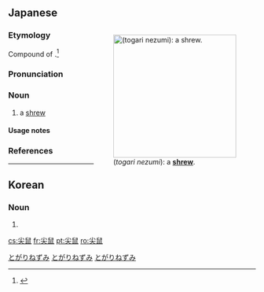 ==Japanese==
<div style="float:right;">
{{wikipedia|lang=ja|トガリネズミ}}
{{wikipedia|Shrew}}
[[File:Neomys_anomalus.jpg|thumb|250px|{{lang|ja|尖鼠}} (''togari nezumi''): a '''[[shrew]]'''.]]
</div>
{{ja-kanjitab|とがり|ねずみ|yomi=k}}

===Etymology===
Compound of {{compound|lang=ja|sort=とがりねずみ|尖り|tr1=togari|pos1=stem form of verb {{l|ja|尖る|tr=''togaru''}} “to be pointy or sharp”|鼠|tr2=nezumi|t2=mouse, rat}}.<ref name="KDJ">{{R:Kokugo Dai Jiten}}</ref>

===Pronunciation===
{{ja-pron|yomi=k|とがり ねずみ|acc=4|acc_ref=DJR}}

===Noun===
{{ja-noun|とがり ねずみ|トガリ ネズミ}}

# {{lb|ja|zoology|sort=とがりねずみ}} a [[shrew]]

====Usage notes====
{{U:ja:biology|トガリネズミ}}

===References===
<references/>

[[Category:ja:Animals|とがりねずみ]]
[[Category:ja:Mammals|とがりねずみ]]
[[Category:ja:Rodents|とがりねずみ]]

----

==Korean==
{{ko-hanjatab}}

===Noun===
{{ko-noun|hangeul=첨서}}

# {{hanja form of|첨서|shrew}}

[[cs:尖鼠]]
[[fr:尖鼠]]
[[pt:尖鼠]]
[[ro:尖鼠]]